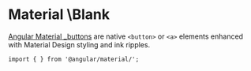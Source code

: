 
<Meta title="Blank/Overview" />

# Material \Blank

[Angular Material \_buttons](https://material.angular.io/components/button/api) are native `<button>` or `<a>` elements enhanced with Material Design styling and ink ripples. <br />

`import { } from '@angular/material/';`

```

```
